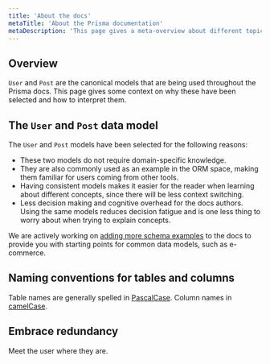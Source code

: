 ```yaml
---
title: 'About the docs'
metaTitle: 'About the Prisma documentation'
metaDescription: 'This page gives a meta-overview about different topics that are relevant to better understand and navigate the Prisma documentation.'
---
```


## Overview

`User` and `Post` are the canonical models that are being used throughout the Prisma docs. This page gives some context on why these have been selected and how to interpret them.


## The `User` and `Post` data model

The `User` and `Post` models have been selected for the following reasons:

- These two models do not require domain-specific knowledge.
- They are also commonly used as an example in the ORM space, making them familiar for users coming from other tools.
- Having consistent models makes it easier for the reader when learning about different concepts, since there will be less context switching.
- Less decision making and cognitive overhead for the docs authors. Using the same models reduces decision fatigue and is one less thing to worry about when trying to explain concepts.

We are actively working on [adding more schema examples](https://github.com/prisma/docs/issues/1626) to the docs to provide you with starting points for common data models, such as e-commerce.

## Naming conventions for tables and columns

Table names are generally spelled in [PascalCase](). Column names in [camelCase]().

## Embrace redundancy

Meet the user where they are.
